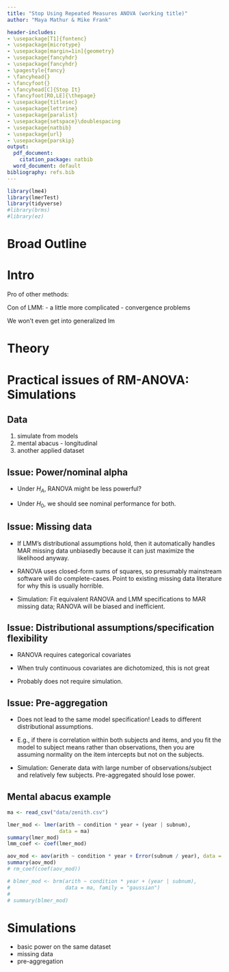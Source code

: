 ```yaml
---
title: "Stop Using Repeated Measures ANOVA (working title)"
author: "Maya Mathur & Mike Frank"

header-includes:
- \usepackage[T1]{fontenc}
- \usepackage{microtype}
- \usepackage[margin=1in]{geometry}
- \usepackage{fancyhdr}
- \usepackage{fancyhdr}
- \pagestyle{fancy}
- \fancyhead{}
- \fancyfoot{}
- \fancyhead[C]{Stop It}
- \fancyfoot[RO,LE]{\thepage}
- \usepackage{titlesec}
- \usepackage{lettrine}
- \usepackage{paralist}
- \usepackage{setspace}\doublespacing
- \usepackage{natbib}
- \usepackage{url}
- \usepackage{parskip}
output:
  pdf_document:
    citation_package: natbib
  word_document: default
bibliography: refs.bib
---
```


```r
library(lme4) 
library(lmerTest)
library(tidyverse)
#library(brms)
#library(ez)
```



# Broad Outline

\begin{enumerate}
\item RM-ANOVA is the same as but generally worse than LMM
\item Simulations show this
\item LMM is not a panacea, there are some other possibilities, inc. GEE and BLMM
\end{enumerate}


# Intro


Pro of other methods:

Con of LMM:
- a little more complicated
- convergence problems

We won't even get into generalized lm


# Theory 

\begin{enumerate}
\item Here are the assumptions of RM-ANOVA. It's a special case of LMM under the following restrictions. 
\item You can relax these in LMM, or GEE, or Bayes LMM.
\item Simulations show this
\item LMM is not a panacea. There are some other possibilities, inc. GEE and BLMM
\item Each of these alternatives has pros and cons, and they address slightly different questions. 
\end{enumerate}



\subsection{Table: pros vs. cons}


\begin{enumerate}
\item When estimation of random intercepts/slopes themselves or of their variance is of interest (e.g., when they represent specific stimuli), LMM makes sense  
\item When these are treated as nuisance parameters (e.g., specific subjects), consider GEE
\item LMM has strong parametric assumptions, unlike OLS and its direct extension, GEE. In practice, it is usually fairly robust.
\item Some of LMM's best properties (e.g., straightforward handling of missing data) are only achieved at the direct cost of above parametric assumptions. 
\item Brief mention of conditional/marginal interpretation problem with non-ID link function
\item Bayesian methods make most sense when requiring arbitrary flexibility (pretty sure Gelman text has good examples). (Con: as far as I know, mainstream Bayesian methods are going to be fully parametric as well.)
\item Reiterate that any theoretical weakness of LMM is a weakness of RANOVA as well because latter is a special case. Computationally, when specification is equivalent, maybe RANOVA is useful for closed-form p-values and convergence? 
\end{enumerate}




# Practical issues of RM-ANOVA: Simulations

## Data

1. simulate from models
2. mental abacus - longitudinal 
3. another applied dataset


## Issue: Power/nominal alpha

* Under $H_A$, RANOVA might be less powerful?

* Under $H_0$, we should see nominal performance for both. 



## Issue: Missing data

* If LMM's distributional assumptions hold, then it automatically handles MAR missing data unbiasedly because it can just maximize the likelihood anyway. 

* RANOVA uses closed-form sums of squares, so presumably mainstream software will do complete-cases. Point to existing missing data literature for why this is usually horrible. 

* Simulation: Fit equivalent RANOVA and LMM specifications to MAR missing data; RANOVA will be biased and inefficient. 


## Issue: Distributional assumptions/specification flexibility

* RANOVA requires categorical covariates

* When truly continuous covariates are dichotomized, this is not great\citep{bennette}

* Probably does not require simulation. 


## Issue: Pre-aggregation

* Does not lead to the same model specification! Leads to different distributional assumptions. 

* E.g., if there is correlation within both subjects and items, and you fit the model to subject means rather than observations, then you are assuming normality on the item intercepts but not on the subjects. 

* Simulation: Generate data with large number of observations/subject and relatively few subjects. Pre-aggregated should lose power. 



## Mental abacus example

```r
ma <- read_csv("data/zenith.csv") 
```


```r
lmer_mod <- lmer(arith ~ condition * year + (year | subnum), 
                 data = ma)
summary(lmer_mod)
lmm_coef <- coef(lmer_mod)
```


```r
aov_mod <- aov(arith ~ condition * year + Error(subnum / year), data = ma)
summary(aov_mod)
# rm_coef(coef(aov_mod))
```

```r
# blmer_mod <- brm(arith ~ condition * year + (year | subnum), 
#                  data = ma, family = "gaussian")
# 
# summary(blmer_mod)

```


# Simulations

* basic power on the same dataset 
* missing data
* pre-aggregation
